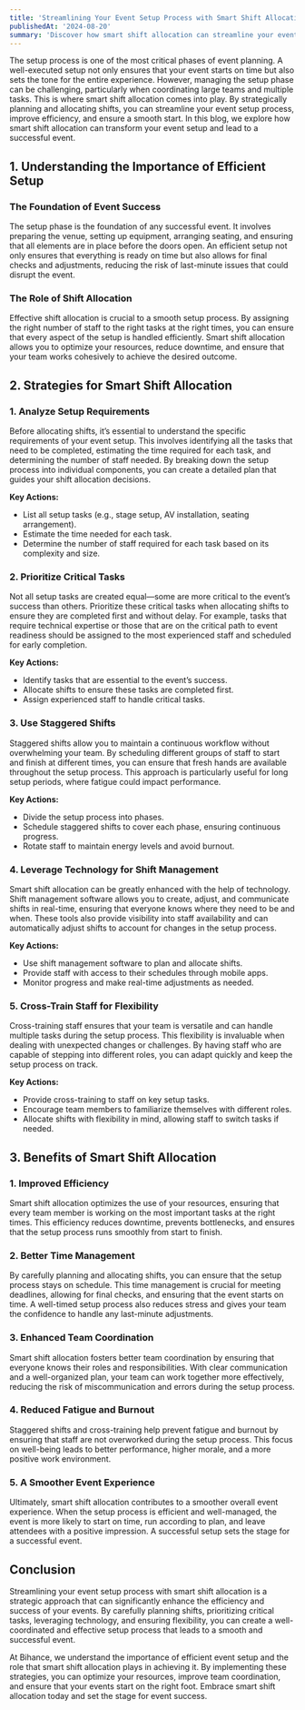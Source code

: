 ```yaml
---
title: 'Streamlining Your Event Setup Process with Smart Shift Allocation'
publishedAt: '2024-08-20'
summary: 'Discover how smart shift allocation can streamline your event setup process, improve efficiency, and ensure a smooth start to your event, setting the stage for success.'
---
```


The setup process is one of the most critical phases of event planning. A well-executed setup not only ensures that your event starts on time but also sets the tone for the entire experience. However, managing the setup phase can be challenging, particularly when coordinating large teams and multiple tasks. This is where smart shift allocation comes into play. By strategically planning and allocating shifts, you can streamline your event setup process, improve efficiency, and ensure a smooth start. In this blog, we explore how smart shift allocation can transform your event setup and lead to a successful event.

## 1. **Understanding the Importance of Efficient Setup**

### The Foundation of Event Success

The setup phase is the foundation of any successful event. It involves preparing the venue, setting up equipment, arranging seating, and ensuring that all elements are in place before the doors open. An efficient setup not only ensures that everything is ready on time but also allows for final checks and adjustments, reducing the risk of last-minute issues that could disrupt the event.

### The Role of Shift Allocation

Effective shift allocation is crucial to a smooth setup process. By assigning the right number of staff to the right tasks at the right times, you can ensure that every aspect of the setup is handled efficiently. Smart shift allocation allows you to optimize your resources, reduce downtime, and ensure that your team works cohesively to achieve the desired outcome.

## 2. **Strategies for Smart Shift Allocation**

### 1. **Analyze Setup Requirements**

Before allocating shifts, it’s essential to understand the specific requirements of your event setup. This involves identifying all the tasks that need to be completed, estimating the time required for each task, and determining the number of staff needed. By breaking down the setup process into individual components, you can create a detailed plan that guides your shift allocation decisions.

**Key Actions:**
- List all setup tasks (e.g., stage setup, AV installation, seating arrangement).
- Estimate the time needed for each task.
- Determine the number of staff required for each task based on its complexity and size.

### 2. **Prioritize Critical Tasks**

Not all setup tasks are created equal—some are more critical to the event’s success than others. Prioritize these critical tasks when allocating shifts to ensure they are completed first and without delay. For example, tasks that require technical expertise or those that are on the critical path to event readiness should be assigned to the most experienced staff and scheduled for early completion.

**Key Actions:**
- Identify tasks that are essential to the event’s success.
- Allocate shifts to ensure these tasks are completed first.
- Assign experienced staff to handle critical tasks.

### 3. **Use Staggered Shifts**

Staggered shifts allow you to maintain a continuous workflow without overwhelming your team. By scheduling different groups of staff to start and finish at different times, you can ensure that fresh hands are available throughout the setup process. This approach is particularly useful for long setup periods, where fatigue could impact performance.

**Key Actions:**
- Divide the setup process into phases.
- Schedule staggered shifts to cover each phase, ensuring continuous progress.
- Rotate staff to maintain energy levels and avoid burnout.

### 4. **Leverage Technology for Shift Management**

Smart shift allocation can be greatly enhanced with the help of technology. Shift management software allows you to create, adjust, and communicate shifts in real-time, ensuring that everyone knows where they need to be and when. These tools also provide visibility into staff availability and can automatically adjust shifts to account for changes in the setup process.

**Key Actions:**
- Use shift management software to plan and allocate shifts.
- Provide staff with access to their schedules through mobile apps.
- Monitor progress and make real-time adjustments as needed.

### 5. **Cross-Train Staff for Flexibility**

Cross-training staff ensures that your team is versatile and can handle multiple tasks during the setup process. This flexibility is invaluable when dealing with unexpected changes or challenges. By having staff who are capable of stepping into different roles, you can adapt quickly and keep the setup process on track.

**Key Actions:**
- Provide cross-training to staff on key setup tasks.
- Encourage team members to familiarize themselves with different roles.
- Allocate shifts with flexibility in mind, allowing staff to switch tasks if needed.

## 3. **Benefits of Smart Shift Allocation**

### 1. **Improved Efficiency**

Smart shift allocation optimizes the use of your resources, ensuring that every team member is working on the most important tasks at the right times. This efficiency reduces downtime, prevents bottlenecks, and ensures that the setup process runs smoothly from start to finish.

### 2. **Better Time Management**

By carefully planning and allocating shifts, you can ensure that the setup process stays on schedule. This time management is crucial for meeting deadlines, allowing for final checks, and ensuring that the event starts on time. A well-timed setup process also reduces stress and gives your team the confidence to handle any last-minute adjustments.

### 3. **Enhanced Team Coordination**

Smart shift allocation fosters better team coordination by ensuring that everyone knows their roles and responsibilities. With clear communication and a well-organized plan, your team can work together more effectively, reducing the risk of miscommunication and errors during the setup process.

### 4. **Reduced Fatigue and Burnout**

Staggered shifts and cross-training help prevent fatigue and burnout by ensuring that staff are not overworked during the setup process. This focus on well-being leads to better performance, higher morale, and a more positive work environment.

### 5. **A Smoother Event Experience**

Ultimately, smart shift allocation contributes to a smoother overall event experience. When the setup process is efficient and well-managed, the event is more likely to start on time, run according to plan, and leave attendees with a positive impression. A successful setup sets the stage for a successful event.

## Conclusion

Streamlining your event setup process with smart shift allocation is a strategic approach that can significantly enhance the efficiency and success of your events. By carefully planning shifts, prioritizing critical tasks, leveraging technology, and ensuring flexibility, you can create a well-coordinated and effective setup process that leads to a smooth and successful event.

At Bihance, we understand the importance of efficient event setup and the role that smart shift allocation plays in achieving it. By implementing these strategies, you can optimize your resources, improve team coordination, and ensure that your events start on the right foot. Embrace smart shift allocation today and set the stage for event success.